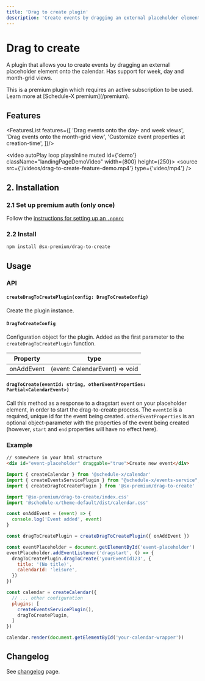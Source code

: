 ```yaml
---
title: 'Drag to create plugin'
description: 'Create events by dragging an external placeholder element onto the calendar.'
---
```


# Drag to create

A plugin that allows you to create events by dragging an external placeholder element onto the calendar. Has support for week, day and month-grid views.


<Callout type="info">
  This is a premium plugin which requires an active subscription to be used. Learn more at [Schedule-X premium](/premium).
</Callout>

## Features

<FeaturesList features={[
  'Drag events onto the day- and week views',
  'Drag events onto the month-grid view',
  'Customize event properties at creation-time',
]}/>

<video autoPlay loop playsInline muted id={'demo'} className="landingPageDemoVideo" width={800} height={250}>
  <source src={'/videos/drag-to-create-feature-demo.mp4'} type={'video/mp4'} />
</video>

## 2. Installation

### 2.1 Set up premium auth (only once)

Follow the [instructions for setting up an `.npmrc`](/docs/calendar/installing-premium)


### 2.2 Install

```bash copy
npm install @sx-premium/drag-to-create
```

## Usage

### API

#### `createDragToCreatePlugin(config: DragToCreateConfig)`

Create the plugin instance.

#### `DragToCreateConfig`

Configuration object for the plugin. Added as the first parameter to the `createDragToCreatePlugin` function.

| Property   | type                           |
|------------|--------------------------------|
| onAddEvent | (event: CalendarEvent) => void |

#### `dragToCreate(eventId: string, otherEventProperties: Partial<CalendarEvent>)`

Call this method as a response to a dragstart event on your placeholder element, in order to start the drag-to-create process.
The `eventId` is a required, unique id for the event being created. `otherEventProperties` is an optional object-parameter with the properties of the event being created (however, `start` and `end` properties will have no effect here).

### Example

```html
// somewhere in your html structure
<div id="event-placeholder" draggable="true">Create new event</div>
```


```js
import { createCalendar } from '@schedule-x/calendar'
import { createEventsServicePlugin } from "@schedule-x/events-service";
import { createDragToCreatePlugin } from '@sx-premium/drag-to-create'

import '@sx-premium/drag-to-create/index.css'
import '@schedule-x/theme-default/dist/calendar.css'

const onAddEvent = (event) => {
  console.log('Event added', event)
}

const dragToCreatePlugin = createDragToCreatePlugin({ onAddEvent })

const eventPlaceholder = document.getElementById('event-placeholder')
eventPlaceholder.addEventListener('dragstart', () => {
  dragToCreatePlugin.dragToCreate('yourEventId123', {
    title: '(No title)',
    calendarId: 'leisure',
  })
})

const calendar = createCalendar({
  // ... other configuration
  plugins: [
    createEventsServicePlugin(),
    dragToCreatePlugin,
  ]
})

calendar.render(document.getElementById('your-calendar-wrapper'))

```

## Changelog

See [changelog](/premium-changelog) page.
